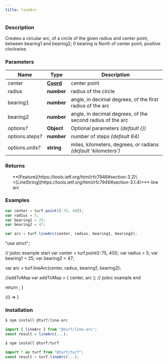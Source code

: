 ```yaml
---
title: lineArc
---
```



### Description

Creates a circular arc, of a circle of the given radius and center point, between bearing1 and bearing2;
0 bearing is North of center point, positive clockwise.

### Parameters

| Name                  | Type                                                           | Description                                                     |
| --------------------- | -------------------------------------------------------------- | --------------------------------------------------------------- |
| center                | **[Coord](https://tools.ietf.org/html/rfc7946#section-3.1.1)** | center point                                                    |
| radius                | **number**                                                     | radius of the circle                                            |
| bearing1              | **number**                                                     | angle, in decimal degrees, of the first radius of the arc       |
| bearing2              | **number**                                                     | angle, in decimal degrees, of the second radius of the arc      |
| options<i>?</i>       | **Object**                                                     | Optional parameters _(default \{})_                             |
| options.steps<i>?</i> | **number**                                                     | number of steps _(default 64)_                                  |
| options.units<i>?</i> | **string**                                                     | miles, kilometers, degrees, or radians _(default 'kilometers')_ |

### Returns

<ul>
  **[Feature](https://tools.ietf.org/html/rfc7946#section-3.2)\<[LineString](https://tools.ietf.org/html/rfc7946#section-3.1.4)>** line arc

</ul>

### Examples

```javascript
var center = turf.point([-75, 40]);
var radius = 5;
var bearing1 = 25;
var bearing2 = 47;

var arc = turf.lineArc(center, radius, bearing1, bearing2);
```

  "use strict";

  // jsdoc example start
  var center = turf.point([-75, 40]);
  var radius = 5;
  var bearing1 = 25;
  var bearing2 = 47;

  var arc = turf.lineArc(center, radius, bearing1, bearing2);

  //addToMap
  var addToMap = { center, arc };
  // jsdoc example end

  return <ExampleMap addToMap={addToMap} />;
}

<!-- prettier-ignore -->
<BrowserOnly>{() => <Map0 />}</BrowserOnly>

### Installation

```javascript
$ npm install @turf/line-arc

import { lineArc } from "@turf/line-arc";
const result = lineArc(...);
```

```javascript
$ npm install @turf/turf

import * as turf from "@turf/turf";
const result = turf.lineArc(...);
```

